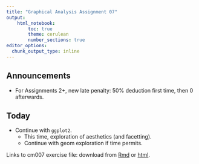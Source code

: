 ```yaml
---
title: "Graphical Analysis Assignment 07"
output:
    html_notebook:
        toc: true
        theme: cerulean
        number_sections: true
editor_options: 
  chunk_output_type: inline
---
```


## Announcements

- For Assignments 2+, new late penalty: 50% deduction first time, then 0 afterwards.

## Today

- Continue with `ggplot2`.
    - This time, exploration of aesthetics (and facetting). 
    - Continue with geom exploration if time permits. 

Links to cm007 exercise file: download from [Rmd](https://github.com/STAT545-UBC/Classroom/blob/master/notes/cm007-exercise.Rmd) or 
[html](http://stat545.com/Classroom/notes/cm007-exercise.nb.html).


